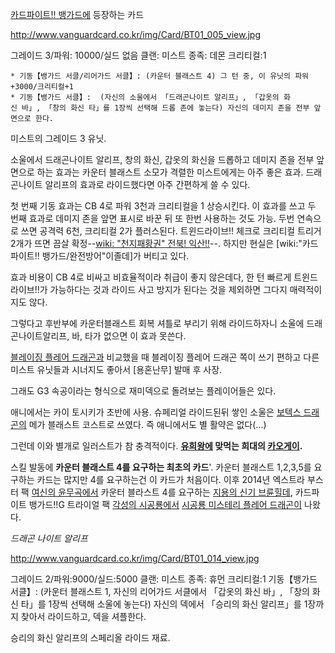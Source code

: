 [[카드파이트!! 뱅가드]]에 등장하는 카드

http://www.vanguardcard.co.kr/img/Card/BT01_005_view.jpg

그레이드 3/파워: 10000/실드 없음
클랜: 미스트
종족: 데몬
크리티컬:1
 * 기동【뱅가드 서클/리어가드 서클】: (카운터 블래스트 4) 그 턴 중, 이 유닛의 파워+3000/크리티컬+1
 * 기동【뱅가드 서클】:  (자신의 소울에서 「드래곤나이트 알리프」, 「갑옷의 화신 바」, 「창의 화신 타」를 1장씩 선택해 드롭 존에 놓는다) 자신의 데미지 존을 전부 앞면으로 한다.

미스트의 그레이드 3 유닛.

소울에서 드래곤나이트 알리프, 창의 화신, 갑옷의 화신을 드롭하고 데미지 존을 전부 앞면으로 하는 효과는 카운터 블래스트 소모가 격렬한 미스트에게는 아주 좋은 효과. 드래곤나이트 알리프의 효과로 라이드했다면 아주 간편하게 쓸 수 있다.

첫 번째 기동 효과는 CB 4로 파워 3천과 크리티컬을 1 상승시킨다. 이 효과를 쓰고 두 번째 효과로 데미지 존을 앞면 표시로 바꾼 뒤 또 한번 사용하는 것도 가능. 두번 연속으로 쓰면 공격력 6천, 크리티컬 2가 플러스된다. 트윈드라이브!! 체크로 크리티컬 트리거 2개가 뜨면 끔살 확정--[[wiki: "천지패황권" 전북! 익산!!]]--. 하지만 현실은 [wiki:"카드파이트!! 뱅가드/완전방어"이졸데]가 버티고 있다.

효과 비용이 CB 4로 비싸고 비효율적이라 취급이 좋지 않은데다, 한 턴 빠르게 트윈드라이브!!가 가능하다는 것과 라이드 사고 방지가 된다는 것을 제외하면 그다지 매력적이지도 않다.

그렇다고 후반부에 카운터블래스트 회복 셔틀로 부리기 위해 라이드하자니 소울에 드래곤나이트알리프, 바, 타가 없으면 이 효과 못쓴다.

[[블레이징 플레어 드래곤]]과 비교했을 때 블레이징 플레어 드래곤 쪽이 쓰기 편하고 다른 미스트 유닛들과 시너지도 좋아서 [용혼난무] 발매 후 사장.

그래도 G3 속공이라는 형식으로 재미덱으로 돌려보는 플레이어들은 있다.

애니에서는 카이 토시키가 초반에 사용. 슈페리얼 라이드된뒤 쌓인 소울은 [[보텍스 드래곤]]의 메가 블래스트 코스트로 쓰였다. 즉 애니에서도 별 활약은 없다(...)

그런데 이와 별개로 일러스트가 참 충격적이다. '''[[유희왕]]에 맞먹는 희대의 [[카오게이]].'''

스킬 발동에 '''카운터 블래스트 4를 요구하는 최초의 카드''''. 카운터 블래스트 1,2,3,5를 요구하는 카드는 많지만 4를 요구하는건 이 카드가 처음이다. 이후 2014년 엑스트라 부스터 팩 [[여신의 윤무곡]]에서 카운터 블라스트 4를 요구하는 [[지용의 신기 브륜힐데]], 카드파이트 뱅가드!!G 트라이얼 팩 [[각성의 시공룡]]에서 [[시공룡 미스테리 플레어 드래곤]]이 나왔다.


''드래곤 나이트 알리프''

http://www.vanguardcard.co.kr/img/Card/BT01_014_view.jpg

그레이드 2/파워:9000/실드:5000 
클랜: 미스트
종족: 휴먼
크리티컬:1
기동【뱅가드 서클】: (카운터 블래스트 1, 자신의 리어가드 서클에서 「갑옷의 화신 바」, 「창의 화신 타」를 1장씩 선택해 소울에 놓는다) 자신의 덱에서 「승리의 화신 알리프」를 1장까지 찾아서 라이드하고, 덱을 셔플한다.

승리의 화신 알리프의 스페리올 라이드 재료.
